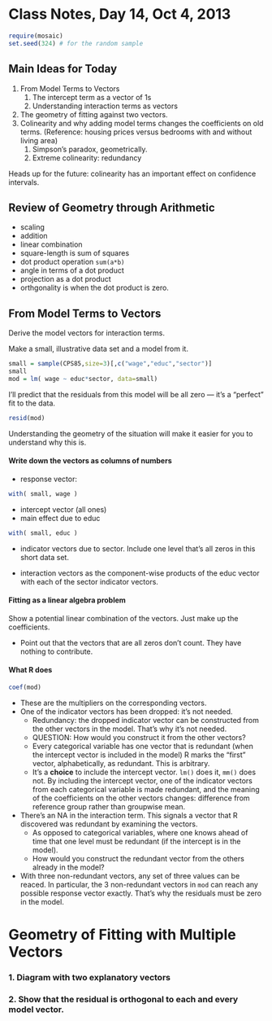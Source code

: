 # Class Notes, Day 14, Oct 4, 2013
```r
require(mosaic)
set.seed(324) # for the random sample
```


## Main Ideas for Today

1. From Model Terms to Vectors
    1. The intercept term as a vector of 1s
    1. Understanding interaction terms as vectors
1. The geometry of fitting against two vectors.
1. Colinearity and why adding model terms changes the coefficients on old terms.  (Reference: housing prices versus bedrooms with and without  living area)
    1. Simpson's paradox, geometrically.
    1. Extreme colinearity: redundancy

Heads up for the future: colinearity has an important effect on confidence intervals.

## Review of Geometry through Arithmetic

* scaling
* addition
* linear combination
* square-length is sum of squares
* dot product operation `sum(a*b)`
* angle in terms of a dot product
* projection as a dot product
* orthgonality is when the dot product is zero.

## From Model Terms to Vectors

Derive the model vectors for interaction terms.

Make a small, illustrative data set and a model from it.


```r
small = sample(CPS85,size=3)[,c("wage","educ","sector")]
small
mod = lm( wage ~ educ*sector, data=small)
```

I'll predict that the residuals from this model will be all zero --- it's a "perfect" fit to the data.
```r
resid(mod)
```
Understanding the geometry of the situation will make it easier for you to understand why this is.

#### Write down the vectors as columns of numbers

* response vector: 
```r
with( small, wage )
```
* intercept vector (all ones)
* main effect due to educ
```r
with( small, educ )
```
* indicator vectors due to sector.  Include one level that's all zeros in this short data set.

* interaction vectors as the component-wise products of the educ vector with each of the sector indicator vectors.

#### Fitting as a linear algebra problem

Show a potential linear combination of the vectors.  Just make up the coefficients.
 
* Point out that the vectors that are all zeros don't count.  They have nothing to contribute.

#### What R does

```r
coef(mod)
```

* These are the multipliers on the corresponding vectors.
* One of the indicator vectors has been dropped: it's not needed.
   * Redundancy: the dropped indicator vector can be constructed from the other vectors in the model.  That's why it's not needed.
   * QUESTION: How would you construct it from the other vectors?
   * Every categorical variable has one vector that is redundant (when the intercept vector is included in the model) R marks the "first" vector, alphabetically, as redundant.  This is arbitrary.
   * It's a **choice** to include the intercept vector.  `lm()` does it, `mm()` does not.  By including the intercept vector, one of the indicator vectors from each categorical variable is made redundant, and the meaning of the coefficients on the other vectors changes: difference from reference group rather than groupwise mean.
* There's an NA in the interaction term.  This signals a vector that R discovered was redundant by examining the vectors.
   * As opposed to categorical variables, where one knows ahead of time that one level must be redundant (if the intercept is in the model).
   * How would you construct the redundant vector from the others already in the model?
* With three non-redundant vectors, any set of three values can be reaced.  In particular, the 3 non-redundant vectors in `mod` can reach any possible response vector exactly.  That's why the residuals must be zero in the model.


Geometry of Fitting with Multiple Vectors
===================

### 1. Diagram with two explanatory vectors

### 2. Show that the residual is orthogonal to each and every model vector.
